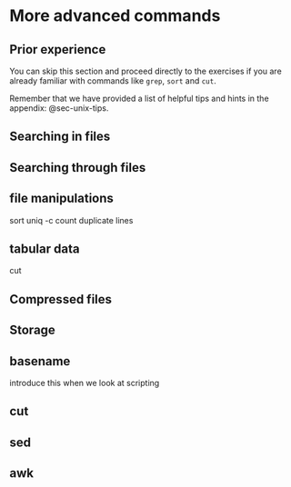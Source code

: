# More advanced commands

::: {.callout-note}
## Prior experience

You can skip this section and proceed directly to the exercises if you are already familiar with commands like `grep`, `sort` and `cut`.
:::

::: {.callout-tip}
Remember that we have provided a list of helpful tips and hints in the appendix: @sec-unix-tips.
:::


## Searching in files

## Searching through files

## file manipulations

sort 
uniq -c
count duplicate lines

## tabular data
cut

## Compressed files

## Storage

## basename

introduce this when we look at scripting

## cut

## sed

## awk


